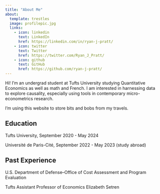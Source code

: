 ```yaml
---
title: "About Me"
about:
  template: trestles
  image: profilepic.jpg
  links:
    - icon: linkedin
      text: LinkedIn
      href: https://linkedin.com/in/ryan-j-pratt/
    - icon: twitter
      text: Twitter
      href: https://twitter.com/Ryan_J_Pratt/
    - icon: github
      text: GitHub
      href: https://github.com/ryan-j-pratt/
---
```


Hi! I'm an undergrad student at Tufts University studying Quantitative Economics as well as math and French. I am interested in harnessing data to explore causality, especially using tools in contemporary micro-econometrics research.

I'm using this website to store bits and bobs from my travels.

## Education

Tufts University, September 2020 - May 2024

Université de Paris-Cité, September 2022 - May 2023
(study abroad)

## Past Experience

U.S. Department of Defense--Office of Cost Assessment and Program Evaluation

Tufts Assistant Professor of Economics Elizabeth Setren
